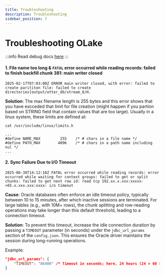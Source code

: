 ```yaml
---
title: Troubleshooting
description: Troubleshooting
sidebar_position: 7
---
```


# Troubleshooting OLake

:::info
Read debug docs [here](../../community/contributing#debugging-olake)
:::

#### 1. File name too long & `FATAL` error occurred while reading records: failed to finish backfill chunk 381: main writer closed

```logs
2025-02-17T07:03:00Z ERROR main writer closed, with error: failed to create parititon file: failed to create directories[output/otter_db/stream_8/H.
```

**Solution**: The max filename length is 255 bytes and this error shows that you have excceded that limit for file creation (might happen if you partion based on STRING field that contain values that are too large). Usually in a linux system, these limits are defined at:

```text
cat /usr/include/linux/limits.h

...
#define NAME_MAX         255    /* # chars in a file name */
#define PATH_MAX        4096    /* # chars in a path name including nul */
...
```

#### 2. Sync Failure Due to I/O Timeout

```logs
2025-06-30T14:12:18Z FATAL error occurred while reading records: error occurred while waiting for context groups: failed to get or split chunks: failed to get next row id: read tcp 192.xx.x.xxx:xxxxx->65.x.xxx.xxx:xxxx: i/o timeout
```
**Cause**: Oracle databases often enforce an idle timeout policy, typically between 10 to 15 minutes, after which inactive sessions are terminated. For large tables (e.g., with 10M+ rows), the chunk splitting and row-reading operations may take longer than this default threshold, leading to a connection timeout.

**Solution**: To prevent this timeout, increase the idle connection duration by passing a `TIMEOUT` parameter (in seconds) under the `jdbc_url_params` section of the `config.json`. This ensures the Oracle driver maintains the session during long-running operations.

Example:
```json
"jdbc_url_params": {
    "TIMEOUT": "86400" /* Timeout in seconds; here, 24 hours (24 × 60 × 60) */
}
```